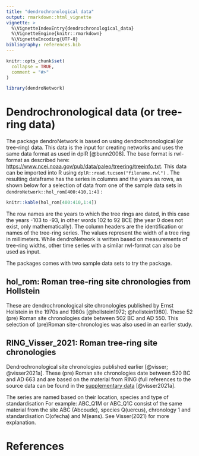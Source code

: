 ---
title: "dendrochronological data"
output: rmarkdown::html_vignette
vignette: >
  %\VignetteIndexEntry{dendrochronological_data}
  %\VignetteEngine{knitr::rmarkdown}
  %\VignetteEncoding{UTF-8}
bibliography: references.bib
---

```{r, include = FALSE}
knitr::opts_chunk$set(
  collapse = TRUE,
  comment = "#>"
)
```

```{r setup}
library(dendroNetwork)
```

# Dendrochronological data (or tree-ring data)

The package dendroNetwork is based on using dendrochronological (or tree-ring) data. This data is the input for creating networks and uses the same data format as used in dplR [@bunn2008]. The base format is rwl-format as described here: <https://www.ncei.noaa.gov/pub/data/paleo/treering/treeinfo.txt>. This data can be imported into R using `dplR::read.tucson("filename.rwl")` . The resulting dataframe has the series in columns and the years as rows, as shown below for a selection of data from one of the sample data sets in `dendroNetwork::hol_rom[400:410,1:4]` :

```{r, echo=FALSE}
knitr::kable(hol_rom[400:410,1:4])
```

The row names are the years to which the tree rings are dated, in this case the years -103 to -93, in other words 102 to 92 BCE (the year 0 does not exist, only mathematically). The column headers are the identification or names of the tree-ring series. The values represent the width of a tree ring in millimeters. While dendroNetwork is written based on measurements of tree-ring widths, other time series with a similar rwl-format can also be used as input.

The packages comes with two sample data sets to try the package.

## hol_rom: Roman tree-ring site chronologies from Hollstein

These are dendrochronological site chronologies published by Ernst Hollstein in the 1970s and 1980s [@hollstein1972; @hollstein1980]. These 52 (pre) Roman site chronologies date between 502 BC and AD 550. This selection of (pre)Roman site-chronologies was also used in an earlier study.

## RING_Visser_2021: Roman tree-ring site chronologies

Dendrochronological site chronologies published earlier [@visser; @visser2021a]. These (pre) Roman site chronologies date between 520 BC and AD 663 and are based on the material from RING (full references to the source data can be found in the [supplementary data](https://github.com/RonaldVisser/ProvenanceNetworks/blob/master/SupplementaryTables/Supplementary_table_1a_DOI_data.csv) [@visser2021a].

The series are named based on their location, species and type of standardisation For example: ABC_Q1M or ABC_Q1C consist of the same material from the site ABC (Abcoude), species Q(uercus), chronology 1 and standardisation C(ofecha) and M(eans). See Visser(2021) for more explanation.

# References
